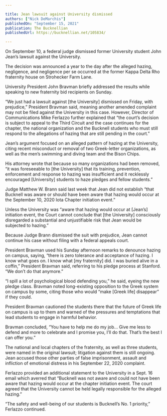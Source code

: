```yaml
---

title: Jean lawsuit against University dismissed
authors: ["Nick DeMarchis"]
publishedOn: "September 15, 2021"
publication: The Bucknellian
publishedUrl: https://bucknellian.net/105834/

---
```


On September 10, a federal judge dismissed former University student John Jean’s lawsuit against the University. 

The decision was announced a year to the day after the alleged hazing, negligence, and negligence per se occurred at the former Kappa Delta Rho fraternity house on Strohecker Farm Lane.

University President John Bravman briefly addressed the results while speaking to new fraternity bid recipients on Sunday. 

“We just had a lawsuit against [the University] dismissed on Friday, with prejudice,” President Bravman said, meaning another amended complaint may not be filed against the University in this case. However, Director of Communications Mike Ferlazzo further explained that “the court’s decision is subject to appeal to the Third Circuit and the case continues for the chapter, the national organization and the Bucknell students who must still respond to the allegations of hazing that are still pending in the court.”

Jean’s argument focused on an alleged pattern of hazing at the University, citing recent misconduct or removal of two Greek-letter organizations, as well as the men’s swimming and diving team and the Bison Chips. 

His attorney wrote that because so many organizations had been removed, “it was foreseeable to [the University]  that its training, prevention, enforcement and response to hazing was insufficient and it recklessly encouraged [University] students to haze pledges and fellow students.”

Judge Matthew W. Brann said last week that Jean did not establish “that Bucknell was aware or should have been aware that hazing would occur at the September 10, 2020 Iota Chapter initiation event.”

Unless the University was “aware that hazing would occur at [Jean’s] initiation event, the Court cannot conclude that [the University] consciously disregarded a substantial and unjustifiable risk that Jean would be subjected to hazing.”

Because Judge Brann dismissed the suit with prejudice, Jean cannot continue his case without filing with a federal appeals court.

President Bravman used his Sunday afternoon remarks to denounce hazing on campus, saying, “there is zero tolerance and acceptance of hazing. I know what goes on. I know what [my fraternity] did. I was buried alive in a coffin,” President Bravman said, referring to his pledge process at Stanford. “We don’t do that anymore.”

“I spill a lot of psychological blood defending you,” he said, eyeing the new pledge class. Bravman noted long-existing opposition to the Greek system on campus by some, citing those who would “make [Greek life] disappear” if they could.

President Bravman cautioned the students there that the future of Greek life on campus is up to them and warned of the pressures and temptations that lead students to engage in harmful behavior.

Bravman concluded, “You have to help me do my job… Give me less to defend and more to celebrate and I promise you, I’ll do that. That’s the best I can offer you.”

The national and local chapters of the fraternity, as well as three students, were named in the original lawsuit; litigation against them is still ongoing. Jean accused those other parties of false imprisonment, assault and infliction of emotional distress in his September 22, 2020 complaint.

Ferlazzo provided an additional statement to the University in a Sept. 16 email which averred that “Bucknell was not aware and could not have been aware that hazing would occur at the chapter initiation event. The court agreed that the University cannot be held legally responsible for the alleged hazing.”

“The safety and well-being of our students is Bucknell’s No. 1 priority,” Ferlazzo continued.
